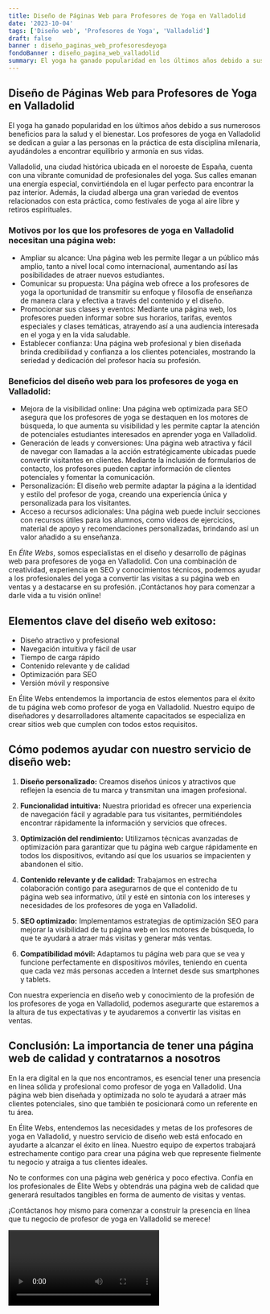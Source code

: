 ```yaml
---
title: Diseño de Páginas Web para Profesores de Yoga en Valladolid
date: '2023-10-04'
tags: ['Diseño web', 'Profesores de Yoga', 'Valladolid']
draft: false
banner : diseño_paginas_web_profesoresdeyoga
fondoBanner : diseño_pagina_web_valladolid
summary: El yoga ha ganado popularidad en los últimos años debido a sus numerosos beneficios para la salud y el bienestar. Los profesores de yoga en Valladolid se dedican a guiar a las personas en la práctica de esta disciplina milenaria, ayudándoles a encontrar equilibrio y armonía en sus vidas. 
---
```


## Diseño de Páginas Web para Profesores de Yoga en Valladolid

El yoga ha ganado popularidad en los últimos años debido a sus numerosos beneficios para la salud y el bienestar. Los profesores de yoga en Valladolid se dedican a guiar a las personas en la práctica de esta disciplina milenaria, ayudándoles a encontrar equilibrio y armonía en sus vidas. 

Valladolid, una ciudad histórica ubicada en el noroeste de España, cuenta con una vibrante comunidad de profesionales del yoga. Sus calles emanan una energía especial, convirtiéndola en el lugar perfecto para encontrar la paz interior. Además, la ciudad alberga una gran variedad de eventos relacionados con esta práctica, como festivales de yoga al aire libre y retiros espirituales.

### Motivos por los que los profesores de yoga en Valladolid necesitan una página web:

- Ampliar su alcance: Una página web les permite llegar a un público más amplio, tanto a nivel local como internacional, aumentando así las posibilidades de atraer nuevos estudiantes.
- Comunicar su propuesta: Una página web ofrece a los profesores de yoga la oportunidad de transmitir su enfoque y filosofía de enseñanza de manera clara y efectiva a través del contenido y el diseño.
- Promocionar sus clases y eventos: Mediante una página web, los profesores pueden informar sobre sus horarios, tarifas, eventos especiales y clases temáticas, atrayendo así a una audiencia interesada en el yoga y en la vida saludable.
- Establecer confianza: Una página web profesional y bien diseñada brinda credibilidad y confianza a los clientes potenciales, mostrando la seriedad y dedicación del profesor hacia su profesión.

### Beneficios del diseño web para los profesores de yoga en Valladolid:

- Mejora de la visibilidad online: Una página web optimizada para SEO asegura que los profesores de yoga se destaquen en los motores de búsqueda, lo que aumenta su visibilidad y les permite captar la atención de potenciales estudiantes interesados en aprender yoga en Valladolid.
- Generación de leads y conversiones: Una página web atractiva y fácil de navegar con llamadas a la acción estratégicamente ubicadas puede convertir visitantes en clientes. Mediante la inclusión de formularios de contacto, los profesores pueden captar información de clientes potenciales y fomentar la comunicación.
- Personalización: El diseño web permite adaptar la página a la identidad y estilo del profesor de yoga, creando una experiencia única y personalizada para los visitantes.
- Acceso a recursos adicionales: Una página web puede incluir secciones con recursos útiles para los alumnos, como videos de ejercicios, material de apoyo y recomendaciones personalizadas, brindando así un valor añadido a su enseñanza.

En *Élite Webs*, somos especialistas en el diseño y desarrollo de páginas web para profesores de yoga en Valladolid. Con una combinación de creatividad, experiencia en SEO y conocimientos técnicos, podemos ayudar a los profesionales del yoga a convertir las visitas a su página web en ventas y a destacarse en su profesión. ¡Contáctanos hoy para comenzar a darle vida a tu visión online!

<GifSeo />

<Cta />

## Elementos clave del diseño web exitoso:

- Diseño atractivo y profesional
- Navegación intuitiva y fácil de usar
- Tiempo de carga rápido
- Contenido relevante y de calidad
- Optimización para SEO
- Versión móvil y responsive

En Élite Webs entendemos la importancia de estos elementos para el éxito de tu página web como profesor de yoga en Valladolid. Nuestro equipo de diseñadores y desarrolladores altamente capacitados se especializa en crear sitios web que cumplen con todos estos requisitos.

## Cómo podemos ayudar con nuestro servicio de diseño web:

1. **Diseño personalizado:** Creamos diseños únicos y atractivos que reflejen la esencia de tu marca y transmitan una imagen profesional.

2. **Funcionalidad intuitiva:** Nuestra prioridad es ofrecer una experiencia de navegación fácil y agradable para tus visitantes, permitiéndoles encontrar rápidamente la información y servicios que ofreces.

3. **Optimización del rendimiento:** Utilizamos técnicas avanzadas de optimización para garantizar que tu página web cargue rápidamente en todos los dispositivos, evitando así que los usuarios se impacienten y abandonen el sitio.

4. **Contenido relevante y de calidad:** Trabajamos en estrecha colaboración contigo para asegurarnos de que el contenido de tu página web sea informativo, útil y esté en sintonía con los intereses y necesidades de los profesores de yoga en Valladolid.

5. **SEO optimizado:** Implementamos estrategias de optimización SEO para mejorar la visibilidad de tu página web en los motores de búsqueda, lo que te ayudará a atraer más visitas y generar más ventas.

6. **Compatibilidad móvil:** Adaptamos tu página web para que se vea y funcione perfectamente en dispositivos móviles, teniendo en cuenta que cada vez más personas acceden a Internet desde sus smartphones y tablets.

Con nuestra experiencia en diseño web y conocimiento de la profesión de los profesores de yoga en Valladolid, podemos asegurarte que estaremos a la altura de tus expectativas y te ayudaremos a convertir las visitas en ventas.

## Conclusión: La importancia de tener una página web de calidad y contratarnos a nosotros

En la era digital en la que nos encontramos, es esencial tener una presencia en línea sólida y profesional como profesor de yoga en Valladolid. Una página web bien diseñada y optimizada no solo te ayudará a atraer más clientes potenciales, sino que también te posicionará como un referente en tu área.

En Élite Webs, entendemos las necesidades y metas de los profesores de yoga en Valladolid, y nuestro servicio de diseño web está enfocado en ayudarte a alcanzar el éxito en línea. Nuestro equipo de expertos trabajará estrechamente contigo para crear una página web que represente fielmente tu negocio y atraiga a tus clientes ideales.

No te conformes con una página web genérica y poco efectiva. Confía en los profesionales de Élite Webs y obtendrás una página web de calidad que generará resultados tangibles en forma de aumento de visitas y ventas.

¡Contáctanos hoy mismo para comenzar a construir la presencia en línea que tu negocio de profesor de yoga en Valladolid se merece!

<Video />

<CtaBot job='Profesores de Yoga' city='Valladolid'/>

<Gmaps query='Valladolid+españa+maps' />